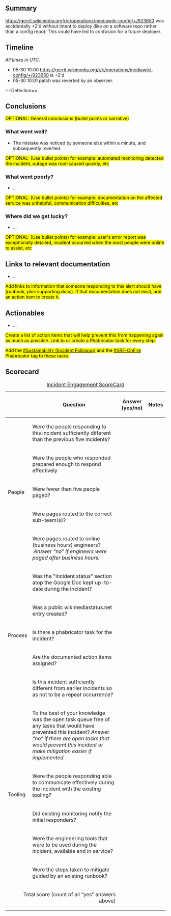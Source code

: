 {{irdoc|status=draft}}

== Summary ==
{{Incident scorecard
| task = 
| paged-num = 0
| responders-num = Amir
| coordinators = 
| start = 2023-05-26
| end = 2023-05-30
| impact = A patch to mediawiki-config was accidentally +2'd and not immediately deployed
}}

<!-- Reminder: No private information on this page! -->https://gerrit.wikimedia.org/r/c/operations/mediawiki-config/+/923650 was accidentally +2'd without intent to deploy (like on a software repo rather than a config repo). This could have led to confusion for a future deployer.

{{TOC|align=right}}

==Timeline==
''All times in UTC.''

*05-30 10:00 https://gerrit.wikimedia.org/r/c/operations/mediawiki-config/+/923650 is +2'd
*05-30 10:01 patch was reverted by an observer.

<!-- Reminder: No private information on this page! -->==Detection==

==Conclusions ==

<mark>OPTIONAL: General conclusions (bullet points or narrative)</mark>

===What went well?===

* The mistake was noticed by someone else within a minute, and subsequently reverted.

<mark>OPTIONAL: (Use bullet points) for example: automated monitoring detected the incident, outage was root-caused quickly, etc</mark>

===What went poorly?===

* …

<mark>OPTIONAL: (Use bullet points) for example: documentation on the affected service was unhelpful, communication difficulties, etc</mark>

===Where did we get lucky?===

* …

<mark>OPTIONAL: (Use bullet points) for example: user's error report was exceptionally detailed, incident occurred when the most people were online to assist, etc</mark>

==Links to relevant documentation==

* …

<mark>Add links to information that someone responding to this alert should have (runbook, plus supporting docs). If that documentation does not exist, add an action item to create it.</mark>

==Actionables==

* …

<mark>Create a list of action items that will help prevent this from happening again as much as possible. Link to or create a Phabricator task for every step.</mark>

<mark>Add the [[phab:project/view/4758/|#Sustainability (Incident Followup)]] and the [[phab:project/profile/4626/|#SRE-OnFire]]  Phabricator tag to these tasks.</mark>

==Scorecard==


{| class="wikitable"
|+[[Incident Scorecard|Incident Engagement  ScoreCard]]
!
!Question
!Answer
(yes/no)
!Notes
|-
! rowspan="5" |People
|Were the people responding to this incident sufficiently different than the previous five incidents? 
|
|
|-
|Were the people who responded prepared enough to respond effectively
|
|
|-
|Were fewer than five people paged?
|
|
|-
|Were pages routed to the correct sub-team(s)?
|
|
|-
|Were pages routed to online (business hours) engineers?  ''Answer “no” if engineers were paged after business hours.''
|
|
|-
! rowspan="5" |Process
|Was the "Incident status" section atop the Google Doc kept up-to-date during the incident?
|
|
|-
| Was a public wikimediastatus.net entry created? 
|
|
|-
|Is there a phabricator task for the incident?
|
|
|-
|Are the documented action items assigned?
|
|
|-
|Is this incident sufficiently different from earlier incidents so as not to be a repeat occurrence? 
|
|
|-
! rowspan="5" |Tooling
|To the best of your knowledge was the open task queue free of any tasks that would have prevented this incident? ''Answer “no” if there are''
''open tasks that would prevent this incident or make mitigation easier if implemented.''
|
|
|-
| Were the people responding able to communicate effectively during the incident with the existing tooling?
|
|
|-
|Did existing monitoring notify the initial responders?
|
|
|-
|Were the engineering tools that were to be used during the incident, available and in service? 
|
|
|-
|Were the steps taken to mitigate guided by an existing runbook?
|
|
|-
! colspan="2" align="right" |Total score (count of all “yes” answers above)
|
|
|}